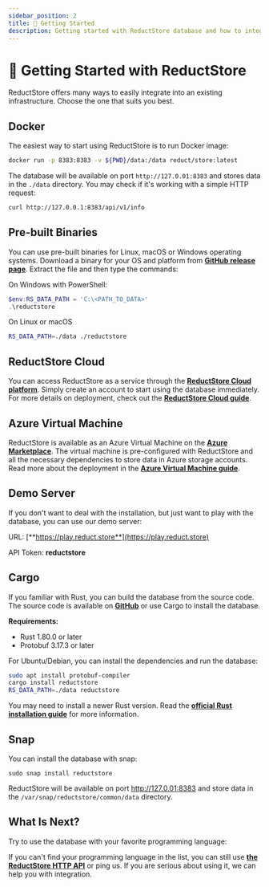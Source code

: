 ```yaml
---
sidebar_position: 2
title: 🚀 Getting Started
description: Getting started with ReductStore database and how to integrate it into your infrastructure.
---
```


<head>
  <link rel="canonical" href="https://www.reduct.store/docs/getting-started" />
</head>

# 🚀 Getting Started with ReductStore

ReductStore offers many ways to easily integrate into an existing infrastructure. Choose the one that suits you best.

## Docker

The easiest way to start using ReductStore is to run Docker image:

```bash
docker run -p 8383:8383 -v ${PWD}/data:/data reduct/store:latest
```

The database will be available on port `http://127.0.01:8383` and stores data in the `./data` directory. You may check if it's working with a simple HTTP request:

```bash
curl http://127.0.0.1:8383/api/v1/info
```

## Pre-built Binaries

You can use pre-built binaries for Linux, macOS or Windows operating systems. Download a binary for your OS and platform from [**GitHub release page**](https://github.com/reductstore/reductstore/releases/latest). Extract the file and then type the commands:

On Windows with PowerShell:

```powershell
$env:RS_DATA_PATH = 'C:\<PATH_TO_DATA>'
.\reductstore
```

On Linux or macOS

```bash
RS_DATA_PATH=./data ./reductstore
```

## ReductStore Cloud

You can access ReductStore as a service through the [**ReductStore Cloud platform**](https://cloud.reduct.store/signup).
Simply create an account to start using the database immediately.
For more details on deployment, check out the [**ReductStore Cloud guide**](../guides/cloud/saas.mdx).

## Azure Virtual Machine

ReductStore is available as an Azure Virtual Machine on the [**Azure Marketplace**](https://azuremarketplace.microsoft.com/en/marketplace/apps/reductsoftware.reductstore-server).
The virtual machine is pre-configured with ReductStore and all the necessary dependencies to store data in Azure storage accounts.
Read more about the deployment in the [**Azure Virtual Machine guide**](../guides/cloud/azure-vm.mdx).

## Demo Server

If you don't want to deal with the installation, but just want to play with the database, you can use our demo server:

URL: [**https://play.reduct.store**](https://play.reduct.store)

API Token: **reductstore**

## Cargo

If you familiar with Rust, you can build the database from the source code. The source code is available on [**GitHub**](https://github.com/reductstore/reductstore) or
use Cargo to install the database.

**Requirements:**

- Rust 1.80.0 or later
- Protobuf 3.17.3 or later

For Ubuntu/Debian, you can install the dependencies and run the database:

```bash
sudo apt install protobuf-compiler
cargo install reductstore
RS_DATA_PATH=./data reductstore
```

You may need to install a newer Rust version. Read the **[official Rust installation guide](https://www.rust-lang.org/tools/install)** for more information.

## Snap

You can install the database with snap:

```
sudo snap install reductstore
```

ReductStore will be available on port http://127.0.01:8383 and store data in the `/var/snap/reductstore/common/data` directory.

## What Is Next?

Try to use the database with your favorite programming language:


<DocCardList />

If you can't find your programming language in the list, you can still use [**the ReductStore HTTP API**](http-api/) or ping us. If you are serious about using it, we can help you with integration.
